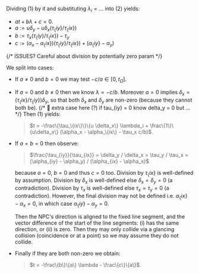 
Dividing (1) by it and substituting $\lambda_i = ...$ into (2) yields:
- $a t + b \lambda + c = 0$.
- $a := u \delta_y - u \delta_x (\tau_\{iy\} / \tau_\{ix\})$
- $b := \tau_x (\tau_\{iy\} / \tau_\{ix\}) - \tau_y$
- $c := (\alpha_x - \alpha_\{ix\}) (\tau_\{iy\} / \tau_\{ix\}) + (\alpha_\{iy\} - \alpha_y)$

{/* ISSUES? Careful about division by potentially zero param */}

We split into cases:
- If $a \neq 0$ and $b = 0$ we may test $-c / a \in [0, t_\Omega]$.<QedIcon/>
- If $a = 0$ and $b \neq 0$ then we know $\lambda =  -c / b$.
  Moreover $a = 0$ implies $\delta_x = (\tau_\{ix\} / \tau_\{iy\}) \delta_y$, so that both $\delta_x$ and $\delta_y$ are non-zero (because they cannot both be).
  {/* 🚧 extra case here (?) if tau_\{iy\} = 0 know delta_y = 0 but ... */}
  Then (1) yields:
  > $t = -\frac\{\tau_\{ix\}\}\{u \delta_x\} \lambda_i + \frac\{1\}\{u\delta_x\} (\alpha_x - \alpha_\{ix\} - \tau_x c/b)$.
- If $a = b = 0$ then observe:
  > $\frac\{\tau_\{iy\}\}\{\tau_\{ix\}} = \delta_y / \delta_x = \tau_y / \tau_x = (\alpha_\{iy\} - \alpha_y) / (\alpha_\{ix\} - \alpha_x)$

  because $a = 0$, $b = 0$ and thus $c = 0$ too.
  Division by $\tau_\{ix\}$ is well-defined by assumption.
  Division by $\delta_x$ is well-defined else $\delta_x = \delta_y = 0$ (a contradiction).
  Division by $\tau_x$ is well-defined else $\tau_x = \tau_y = 0$ (a contradiction).
  However, the final division may not be defined i.e. $\alpha_\{ix\} - \alpha_x = 0$, in which case $\alpha_\{iy\} - \alpha_y = 0$.

  Then the NPC's direction is aligned to the fixed line segment,
  and the vector difference of the start of the line segments:
  (i) has the same direction, or
  (ii) is zero.
  Then they may only collide via a glancing collision (coincidence or at a point) so we may assume they do not collide.<QedIcon/>
- Finally if they are both non-zero we obtain:
  > $t = -\frac\{b\}\{a\} \lambda - \frac\{c\}\{a\}$.
